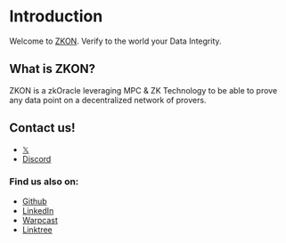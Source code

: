 # Introduction
 
Welcome to [ZKON](https://zkon.xyz). Verify to the world your Data Integrity.

## What is ZKON?

ZKON is a zkOracle leveraging MPC & ZK Technology to be able to prove any data point on a decentralized network of provers.

## Contact us!

- [𝕏](https://twitter.com/zkon_network)
- [Discord](https://discord.gg/AnmcW4HY2M)

### Find us also on:

- [Github](https://github.com/ZKON-Network)
- [LinkedIn](https://www.linkedin.com/company/zkon-network)
- [Warpcast](https://warpcast.com/zkon)
- [Linktree](https://linktr.ee/zkon)


